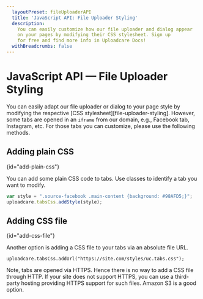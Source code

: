 ```yaml
---
  layoutPreset: fileUploaderAPI
  title: 'JavaScript API: File Uploader Styling'
  description:
    You can easily customize how our file uploader and dialog appear
    on your pages by modifying their CSS stylesheet. Sign up
    for free and find more info in Uploadcare Docs!
  withBreadcrumbs: false
---
```



# JavaScript API — File Uploader Styling

<Messages>
  <WidgetV3Warning link='/docs/file-uploader-api/v2/#sources-style' />
  <Migration />
</Messages>

You can easily adapt our file uploader or dialog to your page style by modifying the
respective [CSS stylesheet][file-uploader-styling]. However, some tabs are
opened in an `iframe` from our domain, e.g., Facebook tab, Instagram, etc.
For those tabs you can customize, please use the following methods.

## Adding plain CSS
{id="add-plain-css"}

You can add some plain CSS code to tabs. Use classes to identify a tab you want
to modify.

```js
var style = ".source-facebook .main-content {background: #98AFD5;}";
uploadcare.tabsCss.addStyle(style);
```

## Adding CSS file
{id="add-css-file"}

Another option is adding a CSS file to your tabs via an absolute file URL.

```js{noAutoLinker}
uploadcare.tabsCss.addUrl("https://site.com/styles/uc.tabs.css");
```

Note, tabs are opened via HTTPS. Hence there is no way to add a CSS file through
HTTP. If your site does not support HTTPS, you can use a third-party hosting
providing HTTPS support for such files. Amazon S3 is a good option.
